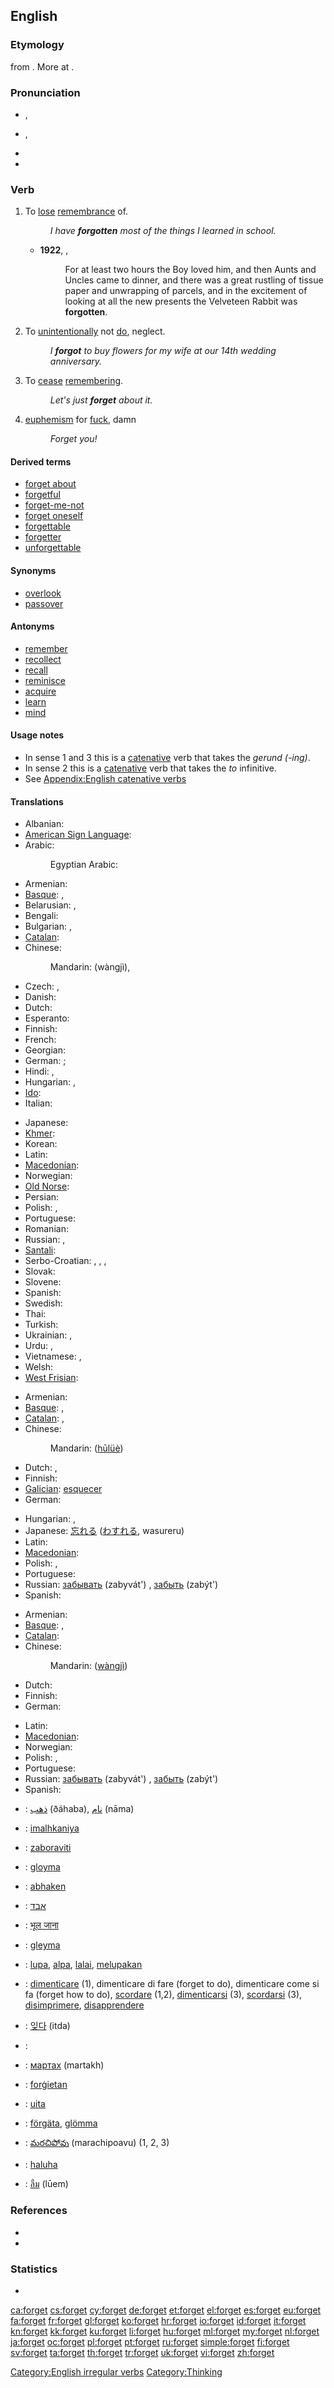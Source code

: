 ==English==

===Etymology===
{{etyl|enm}} {{term|forgeten|forgeten, foryiten|to forget|lang=enm}} from {{etyl|ang}} {{term|forgietan|forġietan|to forget|lang=ang}}. More at {{prefix|for|get}}.

===Pronunciation===
* {{a|UK}} {{IPA|/fəˈɡɛt/}}, {{SAMPA|/f@"gEt/}}
* {{a|US}} {{IPA|/fɝˈɡɛt/|/fɔɹˈɡɛt/}}, {{SAMPA|/f3`"gEt/|/fOr\"gEt/}}
* {{audio|en-us-forget.ogg|Audio (US)}}
* {{audio|En-uk-to forget.ogg|Audio (UK)}}

===Verb===
{{en-verb|forgets|forgetting|forgot|forgotten}}

# {{transitive}} To [[lose]] [[remembrance]] of.
#: ''I have '''forgotten''' most of the things I learned in school.''
#* '''1922''', {{w|Margery Williams}}, ''{{w|The Velveteen Rabbit}}''
#*:For at least two hours the Boy loved him, and then Aunts and Uncles came to dinner, and there was a great rustling of tissue paper and unwrapping of parcels, and in the excitement of looking at all the new presents the Velveteen Rabbit was '''forgotten'''.
# {{transitive}} To [[unintentionally]] not [[do]], neglect.
#: ''I '''forgot''' to buy flowers for my wife at our 14th wedding anniversary.''
# {{intransitive}} To [[cease]] [[remembering]].
#: ''Let's just '''forget''' about it.''
# {{rfv-sense}} {{slang}} [[euphemism]] for [[fuck]], damn
#: ''Forget you!''

====Derived terms====
* [[forget about]]
* [[forgetful]]
* [[forget-me-not]]
* [[forget oneself]]
* [[forgettable]]
* [[forgetter]]
* [[unforgettable]]

====Synonyms====
* [[overlook]]
* [[passover]]

====Antonyms====
* [[remember]]
* [[recollect]]
* [[recall]]
* [[reminisce]]
* [[acquire]]
* [[learn]]
* [[mind]]

====Usage notes====
* In sense 1 and 3 this is a [[catenative]] verb that takes the ''gerund (-ing)''.
* In sense 2 this is a [[catenative]] verb that takes the ''to'' infinitive.
* See [[Appendix:English catenative verbs]]

====Translations====
{{trans-top|to lose remembrance of}}
* Albanian: {{t-|sq|harroj|xs=Albanian}}
* [[American Sign Language]]: {{tø|ase|OpenB@Forehead-PalmBack OpenA@FromSfhead-ThumbAside|xs=American Sign Language}}
* Arabic: {{t-|ar|نسي|alt=نَسِيَ|tr=nasiya}}
*: Egyptian Arabic: {{tø|arz|نسي|tr=nisii|sc=Arab|xs=Egyptian Arabic}}
* Armenian: {{t+|hy|մոռանալ|tr=moṙanal}}
* [[Basque]]: {{t-|eu|ahaztu|xs=Basque}}, {{t|eu|ahantzi|xs=Basque}}
* Belarusian: {{t|be|забываць|tr=zabyvác'|xs=Belarusian}} {{impf}},  {{t|be|забыць|tr=zabýc'|xs=Belarusian}} {{pf.}}
* Bengali: {{t-|bn|ভুলে যাওয়া|tr=bhule jaoa|sc=Beng|xs=Bengali}}
* Bulgarian: {{t+|bg|забравям|tr=zabrávjam}} {{impf}},  {{t+|bg|забравя|tr=zabrávja}} {{pf.}}
* [[Catalan]]: {{t+|ca|oblidar}}
* Chinese:
*: Mandarin: {{zh-ts|忘記|忘记}} (wàngjì),  {{t-|cmn|忘|tr=wàng|sc=Hans}}
* Czech: {{t+|cs|zapomenout}} {{pf.}},  {{t|cs|zapomínat}} {{impf}}
* Danish: {{t+|da|glemme}}
* Dutch: {{t+|nl|vergeten}}
* Esperanto: {{t-|eo|forgesi|xs=Esperanto}}
* Finnish: {{t+|fi|unohtaa}}
* French: {{t+|fr|oublier}}
* Georgian: {{t|ka|დავიწყება|tr=davicqeba|sc=Geor}}
* German: {{t+|de|verlernen}} ; {{t+|de|vergessen}}
* Hindi: {{t|hi|भूलना|tr=bhūlnā|xs=Hindi}}, {{t|hi|भूल जाना|tr=bhūl jānā|sc=Deva}}
* Hungarian: {{t+|hu|felejt}},  {{t+|hu|elfelejt}}
* [[Ido]]: {{t+|io|obliviar|xs=Ido}}
* Italian: {{t+|it|dimenticare}}
{{trans-mid}}
* Japanese: {{t-|ja|忘れる|tr=わすれる, wasureru}}
* [[Khmer]]: {{t|km|ភ្លេច|tr=pleuch|sc=Khmr|xs=Khmer}}
* Korean: {{t+|ko|잊다|tr=itda|sc=Hang}}
* Latin: {{t-|la|obliviscor|alt=oblīvīscor}}
* [[Macedonian]]: {{t|mk|заборава|tr=zabórava}}
* Norwegian: {{t|no|glemme}}
* [[Old Norse]]: {{tø|non|gleyma|xs=Old Norse}}
* Persian: {{t+|fa|فراموش کردن|tr=farâmush kardan|xs=Persian}}
* Polish: {{t+|pl|zapominać}} {{impf}}, {{t+|pl|zapomnieć}} {{pf.}}
* Portuguese: {{t+|pt|esquecer}}
* Romanian: {{t+|ro|uita}}
* Russian: {{t+|ru|забывать|tr=zabyvát'}} {{impf}}, {{t+|ru|забыть|tr=zabýt'}} {{pf.}}
* [[Santali]]: {{tø|sat|ᱦᱤᱲᱤᱧ|tr=hirriny|sc=Olck}}
* Serbo-Croatian: {{t|sh|заборавити|sc=Cyrl|xs=Serbo-Croatian}},  {{t|sh|zaboraviti|xs=Serbo-Croatian}},  {{t|sh|сметнути|sc=Cyrl|xs=Serbo-Croatian}},  {{t|sh|smetnuti|xs=Serbo-Croatian}}
* Slovak: {{t|sk|zabudnúť}}
* Slovene: {{t+|sl|pozabiti}}
* Spanish: {{t+|es|olvidar}}
* Swedish: {{t+|sv|glömma}}
* Thai: {{t-|th|ลืม|tr=leum}}
* Turkish: {{t|tr|unutmak}}
* Ukrainian: {{t|uk|забувати|tr=zabuváty|xs=Ukrainian}} {{impf}},  {{t|uk|забути|tr=zabúty|xs=Ukrainian}} {{pf.}}
* Urdu: {{t|ur|بھولنا|tr=bhūlnā|xs=Urdu}}, {{t|ur|بھول جانا|tr=bhūl jānā|sc=ur-Arab}}
* Vietnamese: {{t+|vi|quên|xs=Vietnamese}},  {{t|vi|không nhớ|xs=Vietnamese}}
* Welsh: {{t+|cy|anghofio|xs=Welsh}}
* [[West Frisian]]: {{t-|fy|ferjitte|xs=West Frisian}}
{{trans-bottom}}

{{trans-top|to unintentionally not do}}
* Armenian: {{t+|hy|մոռանալ|tr=moṙanal}}
* [[Basque]]: {{t-|eu|ahaztu|xs=Basque}}, {{t|eu|ahantzi|xs=Basque}}
* [[Catalan]]: {{t-|ca|descuidar-se}}, {{t|ca|oblidar-se}}
* Chinese:
*: Mandarin: {{zh-ts|忽略|忽略}} ([[hū]][[lüè]])
* Dutch: {{t+|nl|vergeten}}, {{t+|nl|nalaten}}
* Finnish: {{t+|fi|unohtaa}}
* [[Galician]]: [[esquecer]]
* German: {{t+|de|vergessen}}
{{trans-mid}}
* Hungarian: {{t|hu|megfeledkezik}},  {{t+|hu|elfelejt}}
* Japanese: [[忘れる]] ([[わすれる]], wasureru)
* Latin: {{t-|la|obliviscor|alt=oblīvīscor}}
* [[Macedonian]]: {{t|mk|заборава|tr=zabórava}}
* Polish: {{t+|pl|zapominać}} {{impf}}, {{t+|pl|zapomnieć}} {{pf.}}
* Portuguese: {{t+|pt|esquecer}}
* Russian: [[забывать]] (zabyvát') {{impf}}, [[забыть]] (zabýt') {{pf.}}
* Spanish: {{t+|es|olvidar}}
{{trans-bottom}}

{{trans-top|to cease remembering}}
* Armenian: {{t+|hy|մոռանալ|tr=moṙanal}}
* [[Basque]]: {{t-|eu|ahaztu|xs=Basque}}, {{t|eu|ahantzi|xs=Basque}}
* [[Catalan]]: {{t+|ca|oblidar-se}}
* Chinese:
*: Mandarin: {{zh-ts|忘記|忘记}} ([[wàng]][[jì]])
* Dutch: {{t+|nl|vergeten}}
* Finnish: {{t+|fi|unohtaa}}
* German: {{t+|de|vergessen}}
{{trans-mid}}
* Latin: {{t|la|obliviscor }}
* [[Macedonian]]: {{t|mk|заборава|tr=zabórava}}
* Norwegian: {{t|no|glemme}}
* Polish: {{t+|pl|zapominać}} {{impf}}, {{t+|pl|zapomnieć}} {{pf.}}
* Portuguese: {{t+|pt|esquecer}}
* Russian: [[забывать]] (zabyvát') {{impf}}, [[забыть]] (zabýt') {{pf.}}
* Spanish: {{t+|es|olvidar}}
{{trans-bottom}}

{{checktrans-top}}
* {{ttbc|ar}}: [[ذهب]] (ðáhaba), [[نام]] (nāma)
* {{ttbc|Chickasaw}}: [[imalhkaniya]]
* {{ttbc|hr}}: [[zaboraviti]]
* {{ttbc|Faroese}}: [[gloyma]]
* {{ttbc|de}}: [[abhaken]]
* {{ttbc|he}}: [[אבד]]
* {{ttbc|hi}}: [[भूल जाना]]
* {{ttbc|Icelandic}}: [[gleyma]]
* {{ttbc|id}}: [[lupa]], [[alpa]], [[lalai]], [[lupa|melupakan]]
{{trans-mid}}
* {{ttbc|it}}: [[dimenticare]] (1), dimenticare di fare (forget to do), dimenticare come si fa (forget how to do), [[scordare]] (1,2), [[dimenticarsi]] (3), [[scordarsi]] (3), [[disimprimere]], [[disapprendere]]
* {{ttbc|ko}}: [[잊다]] (itda)
* {{ttbc|ku}}: {{ku-Arab|[[له‌بیربوون]]}}
* {{ttbc|Mongolian}}: [[мартах]] (martakh)
* {{ttbc|ang}}: [[forgietan|forġietan]]
* {{ttbc|ro}}: [[uita]]
* {{ttbc|sv}}: [[förgäta]], [[glömma]]
* {{ttbc|te}}: [[మరచిపోవు]] (marachipoavu) (1, 2, 3)
* {{ttbc|Tetum}}: [[haluha]]
* {{ttbc|Thai}}: [[ลืม]] (lūem)
{{trans-bottom}}

===References===
* {{R:Century 1911}}
* {{R:Webster 1913}}

===Statistics===
* {{rank|author|authority|pleasant|861|forget|break|Roman|wise}}

[[Category:English irregular verbs]]
[[Category:Thinking]]

[[ca:forget]]
[[cs:forget]]
[[cy:forget]]
[[de:forget]]
[[et:forget]]
[[el:forget]]
[[es:forget]]
[[eu:forget]]
[[fa:forget]]
[[fr:forget]]
[[gl:forget]]
[[ko:forget]]
[[hr:forget]]
[[io:forget]]
[[id:forget]]
[[it:forget]]
[[kn:forget]]
[[kk:forget]]
[[ku:forget]]
[[li:forget]]
[[hu:forget]]
[[ml:forget]]
[[my:forget]]
[[nl:forget]]
[[ja:forget]]
[[oc:forget]]
[[pl:forget]]
[[pt:forget]]
[[ru:forget]]
[[simple:forget]]
[[fi:forget]]
[[sv:forget]]
[[ta:forget]]
[[th:forget]]
[[tr:forget]]
[[uk:forget]]
[[vi:forget]]
[[zh:forget]]